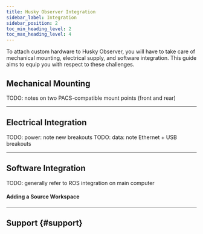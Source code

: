 ```yaml
---
title: Husky Observer Integration
sidebar_label: Integration
sidebar_position: 2
toc_min_heading_level: 2
toc_max_heading_level: 4
---
```




To attach custom hardware to Husky Observer, you will have to take care of mechanical mounting, electrical
supply, and software integration. This guide aims to equip you with respect to these challenges.

## Mechanical Mounting

TODO: notes on two PACS-compatible mount points (front and rear)

---

## Electrical Integration

TODO: power: note new breakouts
TODO: data: note Ethernet + USB breakouts

---

## Software Integration

TODO: generally refer to ROS integration on main computer

#### Adding a Source Workspace

<ComponentAddingASourceWorkspace />

---

## Support {#support}

<Support />
